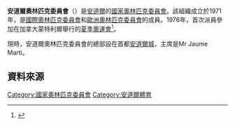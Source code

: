 {{Infobox National Olympic Committee
| title = 安道爾奧林匹克委員會
| logo = Andorran Olympic Committee Logo.svg
| size = 150px
| 國家或地區 = AND
| 國家或地區編碼 = AND
| 成立日期 = 1971年
| 加入國際奧委會 = 1975年
| 所屬成員 = [[歐洲奧林匹克委員會|歐洲奧林匹克委員會]]
| 總部 = 安爾道[[安道爾城|安道爾城]]
| 會長 = Mr Jaume Marti
| 秘書長 =
| 網頁 = [http://www.coa.ad 官方網頁]
}}

'''安道爾奧林匹克委員會'''（{{lang|en|Andorran Olympic Committee}}）是[[安道爾|安道爾]]的[[國家奧林匹克委員會|國家奧林匹克委員會]]。該組織成立於1971年，是[[國際奧林匹克委員會|國際奧林匹克委員會]]和[[歐洲奧林匹克委員會|歐洲奧林匹克委員會]]的成員。1976年，首次派員參加在加拿大蒙特利爾舉行的[[1976年夏季奧林匹克運動會|夏季奧運會]]<ref>{{Cite web |url=http://www.sports-reference.com/olympics/countries/AND/ |title=Andorran |access-date=2014-05-15 |archive-url=https://web.archive.org/web/20111005001145/http://www.sports-reference.com/olympics/countries/AND/ |archive-date=2011-10-05 |dead-url=yes }}</ref>。

現時，安道爾奧林匹克委員會的總部設在首都[[安道爾城|安道爾城]]，主席是Mr Jaume Marti。

==資料來源==
{{Reflist}}

{{歐洲奧林匹克委員會}}
{{Authority control}}

[[Category:國家奧林匹克委員會|Category:國家奧林匹克委員會]]
[[Category:安道爾體育|Category:安道爾體育]]